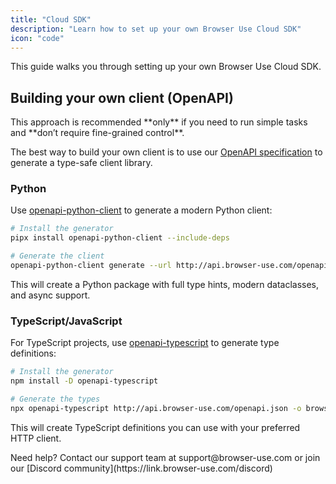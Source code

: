```yaml
---
title: "Cloud SDK"
description: "Learn how to set up your own Browser Use Cloud SDK"
icon: "code"
---
```


This guide walks you through setting up your own Browser Use Cloud SDK.

## Building your own client (OpenAPI)

<Note>
  This approach is recommended **only** if you need to run simple tasks and
  **don’t require fine-grained control**.
</Note>

The best way to build your own client is to use our [OpenAPI specification](http://api.browser-use.com/openapi.json) to generate a type-safe client library.

### Python

Use [openapi-python-client](https://github.com/openapi-generators/openapi-python-client) to generate a modern Python client:

```bash
# Install the generator
pipx install openapi-python-client --include-deps

# Generate the client
openapi-python-client generate --url http://api.browser-use.com/openapi.json
```

This will create a Python package with full type hints, modern dataclasses, and async support.

### TypeScript/JavaScript

For TypeScript projects, use [openapi-typescript](https://www.npmjs.com/package/openapi-typescript) to generate type definitions:

```bash
# Install the generator
npm install -D openapi-typescript

# Generate the types
npx openapi-typescript http://api.browser-use.com/openapi.json -o browser-use-api.ts
```

This will create TypeScript definitions you can use with your preferred HTTP client.

<Note>
  Need help? Contact our support team at support@browser-use.com or join our
  [Discord community](https://link.browser-use.com/discord)
</Note>
